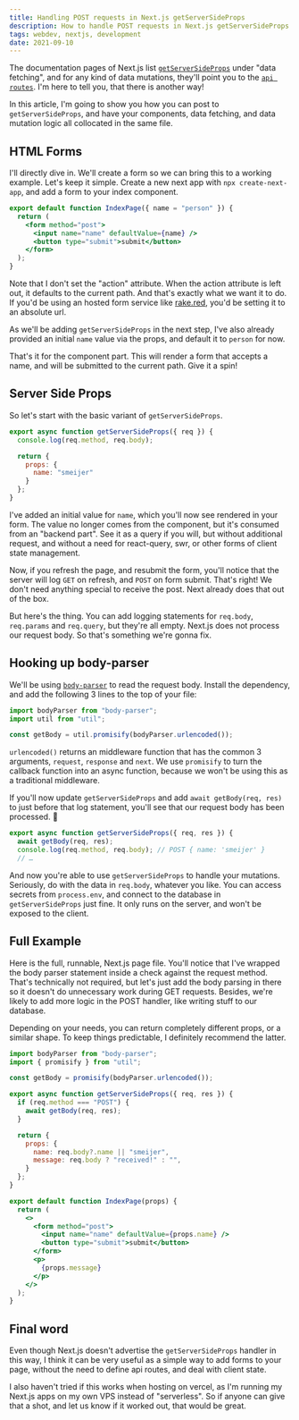 ```yaml
---
title: Handling POST requests in Next.js getServerSideProps
description: How to handle POST requests in Next.js getServerSideProps
tags: webdev, nextjs, development
date: 2021-09-10
---
```


The documentation pages of Next.js list [`getServerSideProps`](https://nextjs.org/docs/basic-features/data-fetching#getserversideprops-server-side-rendering) under "data fetching", and for any kind of data mutations, they'll point you to the [`api routes`](https://nextjs.org/docs/api-routes/introduction). I'm here to tell you, that there is another way!

In this article, I'm going to show you how you can post to `getServerSideProps`, and have your components, data fetching, and data mutation logic all collocated in the same file. 

## HTML Forms

I'll directly dive in. We'll create a form so we can bring this to a working example. Let's keep it simple. Create a new next app with `npx create-next-app`, and add a form to your index component. 

```jsx
export default function IndexPage({ name = "person" }) {
  return (
    <form method="post">
      <input name="name" defaultValue={name} />
      <button type="submit">submit</button>
    </form>
  );
}
```

Note that I don't set the "action" attribute. When the action attribute is left out, it defaults to the current path. And that's exactly what we want it to do. If you'd be using an hosted form service like [rake.red](https://rake.red), you'd be setting it to an absolute url.

As we'll be adding `getServerSideProps` in the next step, I've also already provided an initial `name` value via the props, and default it to `person` for now. 

That's it for the component part. This will render a form that accepts a name, and will be submitted to the current path. Give it a spin!

## Server Side Props

So let's start with the basic variant of `getServerSideProps`.

```js
export async function getServerSideProps({ req }) {
  console.log(req.method, req.body);

  return {
    props: {
      name: "smeijer"
    }
  };
}
```

I've added an initial value for `name`, which you'll now see rendered in your form. The value no longer comes from the component, but it's consumed from an "backend part". See it as a query if you will, but without additional request, and without a need for react-query, swr, or other forms of client state management. 

Now, if you refresh the page, and resubmit the form, you'll notice that the server will log `GET` on refresh, and `POST` on form submit. That's right! We don't need anything special to receive the post. Next already does that out of the box.

But here's the thing. You can add logging statements for `req.body`, `req.params` and `req.query`, but they're all empty. Next.js does not process our request body. So that's something we're gonna fix.

## Hooking up body-parser

We'll be using [`body-parser`](https://www.npmjs.com/package/body-parser) to read the request body. Install the dependency, and add the following 3 lines to the top of your file:

```js
import bodyParser from "body-parser";
import util from "util";

const getBody = util.promisify(bodyParser.urlencoded());
```

`urlencoded()` returns an middleware function that has the common 3 arguments, `request`, `response` and `next`. We use `promisify` to turn the callback function into an async function, because we won't be using this as a traditional middleware.

If you'll now update `getServerSideProps` and add `await getBody(req, res)` to just before that log statement, you'll see that our request body has been processed. 🤯

```js
export async function getServerSideProps({ req, res }) {
  await getBody(req, res);
  console.log(req.method, req.body); // POST { name: 'smeijer' }
  // …
```

And now you're able to use `getServerSideProps` to handle your mutations. Seriously, do with the data in `req.body`, whatever you like. You can access secrets from `process.env`, and connect to the database in `getServerSideProps` just fine. It only runs on the server, and won't be exposed to the client.

## Full Example

Here is the full, runnable, Next.js page file. You'll notice that I've wrapped the body parser statement inside a check against the request method. That's technically not required, but let's just add the body parsing in there so it doesn't do unnecessary work during GET requests. Besides, we're likely to add more logic in the POST handler, like writing stuff to our database.

Depending on your needs, you can return completely different props, or a similar shape. To keep things predictable, I definitely recommend the latter.

```jsx
import bodyParser from "body-parser";
import { promisify } from "util";

const getBody = promisify(bodyParser.urlencoded());

export async function getServerSideProps({ req, res }) {
  if (req.method === "POST") {
    await getBody(req, res);
  }

  return {
    props: {
      name: req.body?.name || "smeijer",
      message: req.body ? "received!" : "",
    }
  };
}

export default function IndexPage(props) {
  return (
    <>
      <form method="post">
        <input name="name" defaultValue={props.name} />
        <button type="submit">submit</button>
      </form>
      <p>
        {props.message}
      </p>
    </>
  );
}
```

## Final word

Even though Next.js doesn't advertise the `getServerSideProps` handler in this way, I think it can be very useful as a simple way to add forms to your page, without the need to define api routes, and deal with client state.

I also haven't tried if this works when hosting on vercel, as I'm running my Next.js apps on my own VPS instead of "serverless". So if anyone can give that a shot, and let us know if it worked out, that would be great.

